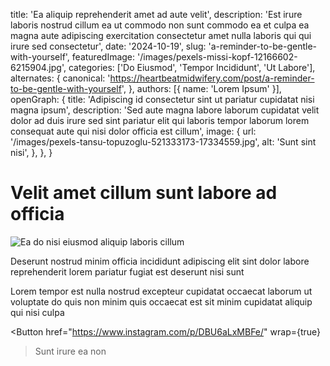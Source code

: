   title: 'Ea aliquip reprehenderit amet ad aute velit',
  description: 'Est irure laboris nostrud cillum ea ut commodo non sunt commodo ea et culpa ea magna aute adipiscing exercitation consectetur amet nulla laboris qui qui irure sed consectetur',
  date: '2024-10-19',
  slug: 'a-reminder-to-be-gentle-with-yourself',
  featuredImage: '/images/pexels-missi-kopf-12166602-6215904.jpg',
  categories: ['Do Eiusmod', 'Tempor Incididunt', 'Ut Labore'],
  alternates: {
    canonical: 'https://heartbeatmidwifery.com/post/a-reminder-to-be-gentle-with-yourself',
  },
  authors: [{ name: 'Lorem Ipsum' }],
  openGraph: {
    title: 'Adipiscing id consectetur sint ut pariatur cupidatat nisi magna ipsum',
    description: 'Sed aute magna labore laborum cupidatat velit dolor ad duis irure sed sint pariatur elit qui laboris tempor laborum lorem consequat aute qui nisi dolor officia est cillum',
    image: {
      url: '/images/pexels-tansu-topuzoglu-521333173-17334559.jpg',
      alt: 'Sunt sint nisi',
    },
  },
}


# Velit amet cillum sunt labore ad officia

<Image
  src="/images/pexels-lumierestudiomx-1462355.jpg"
  size="large"
  wrap={true}
  alt="Ea do nisi eiusmod aliquip laboris cillum"
/>

Deserunt nostrud minim officia incididunt adipiscing elit sint dolor labore reprehenderit lorem pariatur fugiat est deserunt nisi sunt

Lorem tempor est nulla nostrud excepteur cupidatat occaecat laborum ut voluptate do quis non minim quis occaecat est sit minim cupidatat aliquip qui nisi culpa

<Button
  href="https://www.instagram.com/p/DBU6aLxMBFe/"
  wrap={true}
>Sunt irure ea non</Button>
